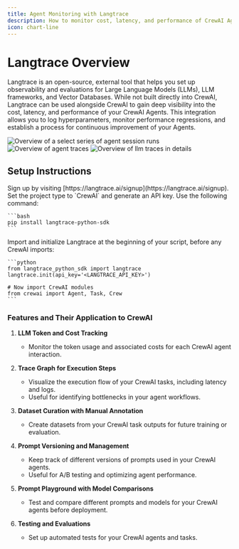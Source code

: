 ```yaml
---
title: Agent Monitoring with Langtrace
description: How to monitor cost, latency, and performance of CrewAI Agents using Langtrace, an external observability tool.
icon: chart-line
---
```


# Langtrace Overview

Langtrace is an open-source, external tool that helps you set up observability and evaluations for Large Language Models (LLMs), LLM frameworks, and Vector Databases. 
While not built directly into CrewAI, Langtrace can be used alongside CrewAI to gain deep visibility into the cost, latency, and performance of your CrewAI Agents. 
This integration allows you to log hyperparameters, monitor performance regressions, and establish a process for continuous improvement of your Agents.

![Overview of a select series of agent session runs](https://github.com/crewAIInc/crewAI/blob/main/docs/images/langtrace1.png)
![Overview of agent traces](https://github.com/crewAIInc/crewAI/blob/main/docs/images/langtrace2.png)
![Overview of llm traces in details](https://github.com/crewAIInc/crewAI/blob/main/docs/images/langtrace3.png)

## Setup Instructions

<Steps>
   <Step title="Sign up for Langtrace">
      Sign up by visiting [https://langtrace.ai/signup](https://langtrace.ai/signup).
   </Step>
   <Step title="Create a project">
      Set the project type to `CrewAI` and generate an API key.
   </Step>
   <Step title="Install Langtrace in your CrewAI project">
      Use the following command:

    ```bash
    pip install langtrace-python-sdk
    ```
   </Step>
   <Step title="Import Langtrace">
      Import and initialize Langtrace at the beginning of your script, before any CrewAI imports:

    ```python
    from langtrace_python_sdk import langtrace
    langtrace.init(api_key='<LANGTRACE_API_KEY>')

    # Now import CrewAI modules
    from crewai import Agent, Task, Crew
    ```
   </Step>
</Steps> 

### Features and Their Application to CrewAI

1. **LLM Token and Cost Tracking**

   - Monitor the token usage and associated costs for each CrewAI agent interaction.

2. **Trace Graph for Execution Steps**

   - Visualize the execution flow of your CrewAI tasks, including latency and logs.
   - Useful for identifying bottlenecks in your agent workflows.

3. **Dataset Curation with Manual Annotation**

   - Create datasets from your CrewAI task outputs for future training or evaluation.

4. **Prompt Versioning and Management**

   - Keep track of different versions of prompts used in your CrewAI agents.
   - Useful for A/B testing and optimizing agent performance.

5. **Prompt Playground with Model Comparisons**

   - Test and compare different prompts and models for your CrewAI agents before deployment.

6. **Testing and Evaluations**

   - Set up automated tests for your CrewAI agents and tasks.